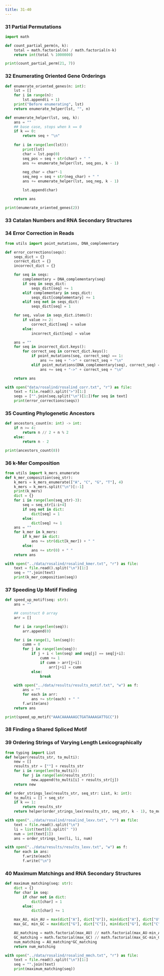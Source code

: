 ---
title: 31-40
---

### 31 Partial Permutations
```{python}
import math

def count_partial_perm(n, k):
    total = math.factorial(n) / math.factorial(n-k)
    return int(total % 1000000)
```

```{python}
print(count_partial_perm(21, 7))
```


### 32 Enumerating Oriented Gene Orderings

```{python}
def enumerate_oriented_genes(n: int):
    lst = []
    for i in range(n):
        lst.append(i + 1)
    print("Before enumerating", lst)
    return enumerate_helper(lst, "", n)

def enumerate_helper(lst, seq, k):
    ans = ""
    ## base case, stops when k == 0
    if k == 0:
        return seq + "\n"
    
    for i in range(len(lst)):
        print(lst)
        char = lst.pop(0)
        seq_pos = seq + str(char) + " "
        ans += enumerate_helper(lst, seq_pos, k - 1)
        
        neg_char = char*-1
        seq_neg = seq + str(neg_char) + " "
        ans += enumerate_helper(lst, seq_neg, k - 1)

        lst.append(char)

    return ans

```

```{python}
print(enumerate_oriented_genes(2))
```

### 33 Catalan Numbers and RNA Secondary Structures


### 34 Error Correction in Reads

```{python}
from utils import point_mutations, DNA_complementary

def error_corrections(seqs):
    seqs_dict = {}
    correct_dict = {}
    incorrect_dict = {}

    for seq in seqs:
        complementary = DNA_complementary(seq)
        if seq in seqs_dict:
            seqs_dict[seq] += 1
        elif complementary in seqs_dict:
            seqs_dict[complementary] += 1
        elif seq not in seqs_dict:
            seqs_dict[seq] = 1

    for seq, value in seqs_dict.items():
        if value >= 2:
            correct_dict[seq] = value
        else:
            incorrect_dict[seq] = value

    ans = ""
    for seq in incorrect_dict.keys():
        for correct_seq in correct_dict.keys():
            if point_mutations(seq, correct_seq) == 1:
                ans += seq + "->" + correct_seq + "\n"
            elif point_mutations(DNA_complementary(seq), correct_seq) == 1:
                ans += seq + "->" + correct_seq + "\n"

    return ans
```

```{python}
with open("data/rosalind/rosalind_corr.txt", "r") as file:
    text = file.read().split(">")[1:]
    seqs = ["".join(seq.split("\n")[1:])for seq in text]
    print(error_corrections(seqs))
```

### 35 Counting Phylogenetic Ancestors

```{python}
def ancestors_count(n: int) -> int:
    if n >= 4:
        return n // 2 + n % 2
    else:
        return n - 2
```

```{python}
print(ancestors_count(8))
```


### 36 k-Mer Composition

```{python}
from utils import k_mers_enumerate
def k_mer_composition(seq_str):
    k_mers = k_mers_enumerate(["A", "C", "G", "T"], 4)
    k_mers = k_mers.split("\n")[:-1]
    print(k_mers)
    dict = {}
    for i in range(len(seq_str)-3):
        seq = seq_str[i:i+4]
        if seq not in dict:
            dict[seq] = 1
        else:
            dict[seq] += 1
    ans = ""
    for k_mer in k_mers:
        if k_mer in dict:
            ans += str(dict[k_mer]) + " "
        else:
            ans += str(0) + " "
    return ans
```

```{python}
with open("../data/rosalind/rosalind_kmer.txt", "r") as file:
    text = file.read().split("\n")[1:]
    seq = "".join(text)
    print(k_mer_composition(seq))
```

### 37 Speeding Up Motif Finding

```{python}
def speed_up_motif(seq: str):
    ans = ""

    ## construct 0 array
    arr = []

    for i in range(len(seq)):
        arr.append(0)

    for i in range(1, len(seq)):
        cumm = 0
        for j in range(len(seq)):
            if j + i < len(seq) and seq[j] == seq[j+i]:
                cumm += 1
                if cumm > arr[j+i]:
                    arr[j+i] = cumm
            else:
                break
    
    with open("../data/results/results_motif.txt", "w") as f:
        ans = ""
        for each in arr:
            ans += str(each) + " "
        f.write(ans)
    return ans
```

```{python}
print(speed_up_motif("AAACAAAAAAGCTGATAAAAGATTGCC"))
```


### 38 Finding a Shared Spliced Motif


### 39 Ordering Strings of Varying Length Lexicographically

```{python}
from typing import List
def helper(results_str, to_multi):
    new = []
    results_str = [""] + results_str
    for i in range(len(to_multi)):
        for j in range(len(results_str)):
            new.append(to_multi[i] + results_str[j])
    return new

def order_strings_lex(results_str, seq_str: List, k: int):
    to_multi = [] + seq_str
    if k == 1:
        return results_str    
    return helper(order_strings_lex(results_str, seq_str, k - 1), to_multi)
```


```{python}
with open("../data/rosalind/rosalind_lexv.txt", "r") as file:
    text = file.read().split("\n")
    li = list(text[0].split(" "))
    num = int(text[1])
    ans = order_strings_lex(li, li, num)

with open("../data/results/results_lexv.txt", "w") as f:
    for each in ans:
        f.write(each)
        f.write("\n")
```


### 40 Maximum Matchings and RNA Secondary Structures

```{python}
def maximum_matching(seq: str):
    dict = {}
    for char in seq:
        if char not in dict:
            dict[char] = 1
        else:
            dict[char] += 1

    max_AU, min_AU = max(dict["A"], dict["U"]), min(dict["A"], dict["U"])
    max_GC, min_GC = max(dict["G"], dict["C"]), min(dict["G"], dict["C"])

    AU_matching = math.factorial(max_AU) // math.factorial(max_AU-min_AU)
    GC_matching = math.factorial(max_GC) // math.factorial(max_GC-min_GC)
    num_matching = AU_matching*GC_matching
    return num_matching
```

```{python}

with open("../data/rosalind/rosalind_mmch.txt", "r") as file:
    text = file.read().split("\n")[1:]
    seq = "".join(text)
    print(maximum_matching(seq))
```